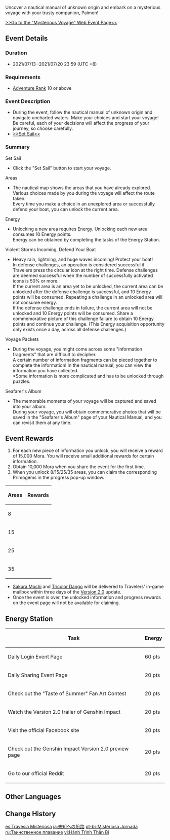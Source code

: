 {{EventTabs}}
{{Event
|name              = Mysterious Voyage
|image             = Mysterious Voyage.png
|type              = Web
|time_known        = yes
|time_start        = 2021-07-13 12:00:00
|time_start_offset = GMT+8
|time_end          = 2021-07-20 23:59:59
|time_end_offset   = GMT+8
|link              = https://www.hoyolab.com/article/543290
|link2             = https://webstatic-sea.mihoyo.com/ys/event/e20210713warm/index.html
|link2name         = Event Page
}}
Uncover a nautical manual of unknown origin and embark on a mysterious voyage with your trusty companion, Paimon!

[https://webstatic-sea.mihoyo.com/ys/event/e20210713warm/index.html >>Go to the "Mysterious Voyage" Web Event Page<<]

==Event Details==
===Duration===
*2021/07/13 -2021/07/20 23:59 (UTC +8)

===Requirements===
*[[Adventure Rank]] 10 or above

===Event Description===
*During the event, follow the nautical manual of unknown origin and navigate uncharted waters. Make your choices and start your voyage! Be careful, each of your decisions will affect the progress of your journey, so choose carefully.
*[https://webstatic-sea.mihoyo.com/ys/event/e20210713warm/index.html >>Set Sail<<]

===Summary===
;Set Sail
*Click the "Set Sail" button to start your voyage.
;Areas
*The nautical map shows the areas that you have already explored. Various choices made by you during the voyage will affect the route taken.<br />Every time you make a choice in an unexplored area or successfully defend your boat, you can unlock the current area.
;Energy
*Unlocking a new area requires Energy. Unlocking each new area consumes 10 Energy points.<br />Energy can be obtained by completing the tasks of the Energy Station.
;Violent Storms Incoming, Defend Your Boat
*Heavy rain, lightning, and huge waves incoming! Protect your boat!<br />In defense challenges, an operation is considered successful if Travelers press the circular icon at the right time. Defense challenges are deemed successful when the number of successfully activated icons is 50% or more.<br />If the current area is an area yet to be unlocked, the current area can be unlocked after the defense challenge is successful, and 10 Energy points will be consumed. Repeating a challenge in an unlocked area will not consume energy.<br />If the defense challenge ends in failure, the current area will not be unlocked and 10 Energy points will be consumed. Share a commemorative picture of this challenge failure to obtain 10 Energy points and continue your challenge. (This Energy acquisition opportunity only exists once a day, across all defense challenges.)
;Voyage Packets
*During the voyage, you might come across some "information fragments" that are difficult to decipher.<br />A certain number of information fragments can be pieced together to complete the information! In the nautical manual, you can view the information you have collected.<br />*Some information is more complicated and has to be unlocked through puzzles.
;Seafarer's Album
*The memorable moments of your voyage will be captured and saved into your album.<br />During your voyage, you will obtain commemorative photos that will be saved in the "Seafarer's Album" page of your Nautical Manual, and you can revisit them at any time.

==Event Rewards==
#For each new piece of information you unlock, you will receive a reward of 15,000 Mora. You will receive small additional rewards for certain information.
#Obtain 10,000 Mora when you share the event for the first time.
#When you unlock 8/15/25/35 areas, you can claim the corresponding Primogems in the progress pop-up window.

{|class="article-table" style="text-align: center"
! Areas !! Rewards
|-
| 8 || {{Card|Primogem|30}}{{Card|Mystic Enhancement Ore|2}}
|-
| 15 || {{Card|Primogem|30}}{{Card|Hero's Wit|2}}
|-
| 25 || {{Card|Primogem|30}}{{Card|Mystic Enhancement Ore|3}}
|-
| 35 || {{Card|Primogem|30}}{{Card|Hero's Wit|3}}
|}

*[[Sakura Mochi]] and [[Tricolor Dango]] will be delivered to Travelers' in-game mailbox within three days of the [[Version 2.0]] update.
*Once the event is over, the unlocked information and progress rewards on the event page will not be available for claiming.

==Energy Station==
{|class="article-table"
! Task !! Energy
|-
| Daily Login Event Page || 60 pts
|-
| Daily Sharing Event Page || 20 pts
|-
| Check out the "Taste of Summer" Fan Art Contest || 20 pts
|-
| Watch the Version 2.0 trailer of Genshin Impact || 20 pts
|-
| Visit the official Facebook site || 20 pts
|-
| Check out the Genshin Impact Version 2.0 preview page || 20 pts
|-
| Go to our official Reddit || 20 pts
|}

==Other Languages==
{{Other Languages|default_hidden = 1
|en      = Mysterious Voyage
|zhs     = 神秘的远航
|zhs_rm  = Shénmì de Yuǎnháng
|zht     = 神秘的遠航
|zht_rm  = Shénmì de Yuǎnháng
|ja      = 未知への航路
|ja_rm   = Michi he no Kouro{{Assumed}}
|ko      = {{tt|신비|神秘}}로운 {{tt|항해|航海}}
|ko_rm   = Sinbiroun Hanghae
|es      = Travesía misteriosa
|fr      = Traversée mystérieuse
|ru      = Таинственное плавание
|th      = ลอยละล่องท่องเกลียวคลื่น
|th_rm   = Loi La Long Thong Kliao Khluen
|vi      = Hành Trình Thần Bí
|de      = Geheimnisvolle Fahrt
|id      = Pelayaran Misterius
|pt      = Misteriosa Jornada
|tr      = 
|it      = 
}}

==Change History==
{{Change History|1.6}}

[[es:Travesía Misteriosa]]
[[ja:未知への航路]]
[[pt-br:Misteriosa Jornada]]
[[ru:Таинственное плавание]]
[[vi:Hành Trình Thần Bí]]